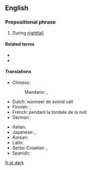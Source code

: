 ==English==

===Prepositional phrase===
{{en-prep phrase}}

# During [[nightfall]].

====Related terms====
* {{l|en|after dark}}
* {{l|en|before dark}}

====Translations====
{{trans-top|during nightfall}}
* Chinese:
*: Mandarin: {{t-check|cmn|在黃昏}}, {{t-check|cmn|在黄昏|tr=zaihuang hun}}
* Dutch: wanneer de avond valt
* Finnish: {{t|fi|illansuussa}}, {{t|fi|iltahämärissä}}
* French: pendant la tombée de la nuit
* German: {{t|de|am Dunkelwerden}}
{{trans-mid}}
* Italian: {{t|it|durante il tramonto}}
* Japanese: {{t+|ja|日暮れ|tr=ひぐれ, higure}}, {{t|ja|暮れに|tr=ゆうくれに, yūgure ni}}
* Korean: {{t|ko|해거름에|tr=haegeoreume}}
* Latin: {{t|la|sub noctem}}
* Serbo-Croatian: {{t+|sh|mračnost}}, {{t+|sh|mrak}}
* Spanish: {{t|es|durante el anochecer}}
{{trans-bottom}}

[[fr:at dark]]